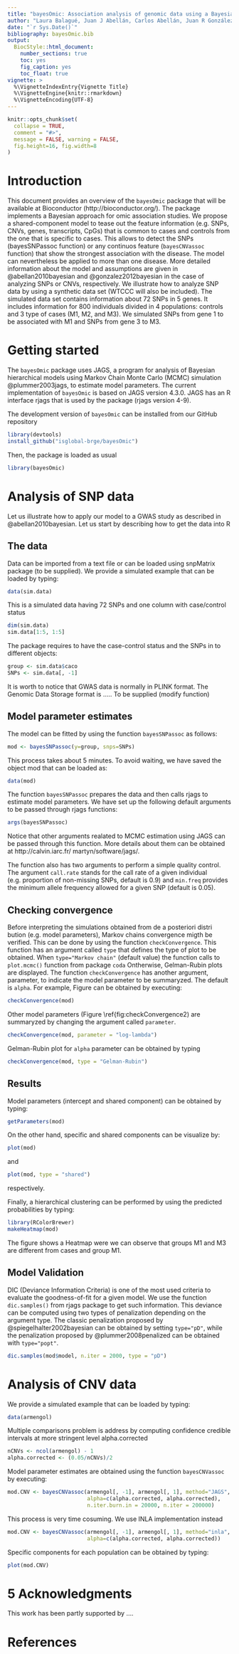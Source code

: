 ```yaml
---
title: "bayesOmic: Association analysis of genomic data using a Bayesian shared component model"
author: "Laura Balagué, Juan J Abellán, Carlos Abellán, Juan R González*" 
date: "`r Sys.Date()`"
bibliography: bayesOmic.bib
output: 
  BiocStyle::html_document:
    number_sections: true
    toc: yes
    fig_caption: yes
    toc_float: true
vignette: >
  %\VignetteIndexEntry{Vignette Title}
  %\VignetteEngine{knitr::rmarkdown}
  %\VignetteEncoding{UTF-8}
---
```


```r
knitr::opts_chunk$set(
  collapse = TRUE,
  comment = "#>",
  message = FALSE, warning = FALSE,
  fig.height=16, fig.width=8
)
```
# Introduction
This document provides an overview of the `bayesOmic` package that will be available at Bioconductor (http://bioconductor.org/). The package implements a Bayesian approach for omic association studies. We propose a shared-component model to tease out the feature information (e.g. SNPs, CNVs, genes, transcripts, CpGs) that is common to cases and controls from the one that is specific to cases. This allows to detect the SNPs (bayesSNPassoc function) or any continuos feature (`bayesCNVassoc` function) that show the strongest association with the disease. The model can nevertheless be applied to more than one disease. More detailed information about the model and assumptions are given in @abellan2010bayesian and @gonzalez2012bayesian in the case of analyzing SNPs or CNVs, respectively. We illustrate how to analyze SNP data by using a synthetic data set (WTCCC will also be included). The simulated data set
contains information about 72 SNPs in 5 genes. It includes information for
800 individuals divided in 4 populations: controls and 3 type of cases (M1,
M2, and M3). We simulated SNPs from gene 1 to be associated with M1
and SNPs from gene 3 to M3.  
  
# Getting started
The `bayesOmic` package uses JAGS, a program for analysis of Bayesian hierarchical models using Markov Chain Monte Carlo (MCMC) simulation @plummer2003jags, to estimate model parameters. The current implementation of `bayesOmic` is based on JAGS version 4.3.0. JAGS has an R interface rjags that is used by the package (rjags version 4-9).

The development version of  `bayesOmic` can be installed from our GitHub repository

```r
library(devtools)
install_github("isglobal-brge/bayesOmic")
```

Then, the package is loaded as usual

```r
library(bayesOmic)
```

# Analysis of SNP data

Let us illustrate how to apply our model to a GWAS study as described in @abellan2010bayesian. Let us start by describing how to get the data into R

## The data
Data can be imported from a text file or can be loaded using snpMatrix
package (to be supplied). We provide a simulated example that can be
loaded by typing:

```r
data(sim.data)
```


This  is a simulated data having 72 SNPs and one column with case/control status

```r
dim(sim.data)
sim.data[1:5, 1:5]
```

The package requires to have the case-control status and the SNPs in to
different objects:

```r
group <- sim.data$caco
SNPs <- sim.data[, -1]
```

It is worth to notice that GWAS data is normally in PLINK format. The Genomic Data Storage format is  .....   To be supplied (modify function)


## Model parameter estimates

The model can be fitted by using the function `bayesSNPassoc` as follows:

```r
mod <- bayesSNPassoc(y=group, snps=SNPs)
```

This process takes about 5 minutes. To avoid waiting, we have saved the
object mod that can be loaded as:

```r
data(mod)
```

The function `bayesSNPassoc` prepares the data and then calls rjags to
estimate model parameters. We have set up the following default arguments
to be passed through rjags functions:

```r
args(bayesSNPassoc)
```

Notice that other arguments realated to MCMC estimation using JAGS can
be passed through this function. More details about them can be obtained
at http://calvin.iarc.fr/ martyn/software/jags/.  

The function also has two arguments to perform a simple quality control. The argument `call.rate` stands for the call rate of a given individual (e.g. proportion of non-missing SNPs, default is 0.9) and `min.freq` provides the minimum allele frequency allowed for a given SNP (default is 0.05). 

## Checking convergence
Before interpreting the simulations obtained from de a posteriori distri bution (e.g. model parameters), Markov chains convergence migth be verified. This can be done by using the function `checkConvergence`. This function has an argument called
`type` that defines the type of plot to be obtained. When `type="Markov
chain"` (default value) the function calls to `plot.mcmc()` function from package `coda` Ontherwise, Gelman-Rubin plots are displayed. The function `checkConvergence` has another argument, parameter, to indicate the model parameter to be summaryzed. The default is `alpha`. For example, Figure \ref{fig:checkConvergence} can be obtained by executing:

```r
checkConvergence(mod)
```

Other model parameters (Figure \ref{fig:checkConvergence2) are summaryzed by changing the argument called `parameter`.

```r
checkConvergence(mod, parameter = "log-lambda")
```

Gelman-Rubin plot for `alpha` parameter can be obtained by typing

```r
checkConvergence(mod, type = "Gelman-Rubin")
```

## Results

Model parameters (intercept and shared component) can be obtained by
typing:

```r
getParameters(mod)
```

On the other hand, specific and shared components can be visualize by:

```r
plot(mod)
```

and

```r
plot(mod, type = "shared")
```

respectively.

Finally, a hierarchical clustering can be performed by using the predicted
probabilities by typing:

```r
library(RColorBrewer)
makeHeatmap(mod)
```

The figure shows a Heatmap were we can observe that groups M1 and M3 are
different from cases and group M1. 

##  Model Validation
DIC (Deviance Information Criteria) is one of the most used criteria to evaluate the goodness-of-fit for a given model. We use the function `dic.samples()` from rjags package to get such information. This deviance can be computed using two types of penalization depending on the argument type. The classic penalization proposed by @spiegelhalter2002bayesian can be obtained by setting `type="pD"`, while the penalization proposed by @plummer2008penalized can be obtained with `type="popt"`.

```r
dic.samples(mod$model, n.iter = 2000, type = "pD")
```

# Analysis of CNV data

We provide a simulated example that can be loaded by typing:

```r
data(armengol)
```

Multiple comparisons problem is address by computing confidence credible
intervals at more stringent level alpha.corrected

```r
nCNVs <- ncol(armengol) - 1
alpha.corrected <- (0.05/nCNVs)/2
```

Model parameter estimates are obtained using the function `bayesCNVassoc`
by executing:

```r
mod.CNV <- bayesCNVassoc(armengol[, -1], armengol[, 1], method="JAGS",
                         alpha=c(alpha.corrected, alpha.corrected), 
                         n.iter.burn.in = 20000, n.iter = 200000)
```

This process is very time cosuming. We use INLA implementation instead

```r
mod.CNV <- bayesCNVassoc(armengol[, -1], armengol[, 1], method="inla",
                         alpha=c(alpha.corrected, alpha.corrected))
```

Specific components for each population can be obtained by typing:


```r
plot(mod.CNV)
```

# 5 Acknowledgments
This work has been partly supported by ....  

# References